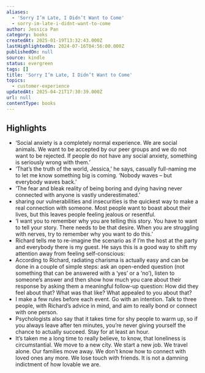 ```yaml
---
aliases:
  - 'Sorry I’m Late, I Didn’t Want to Come'
  - sorry-im-late-i-didnt-want-to-come
author: Jessica Pan
category: books
createdAt: 2025-01-19T13:32:43.000Z
lastHighlightedOn: 2024-07-16T04:56:00.000Z
publishedOn: null
source: kindle
status: evergreen
tags: []
title: 'Sorry I’m Late, I Didn’t Want to Come'
topics:
  - customer-experience
updatedAt: 2025-04-21T17:30:39.000Z
url: null
contentType: books
---
```

## Highlights

- ‘Social anxiety is a completely normal experience. We are social animals. We want to be accepted by our peer groups and we do not want to be rejected. If people do not have any social anxiety, something is seriously wrong with them.’
- ‘That’s the truth of the world, Jessica,’ he says, casually full-naming me to let me know something big is coming. ‘Nobody waves – but everybody waves back.’
- ‘The fear and bleak reality of being boring and dying having never connected with anyone is vastly underestimated.’
- sharing our vulnerabilities and insecurities is the quickest way to make a real connection with someone. Most people want to boast about their lives, but this leaves people feeling jealous or resentful.
- ‘I want you to remember why you are telling this story. You have to want to tell your story. There needs to be that desire. When you are struggling with nerves, try to remember why you want to do this.’
- Richard tells me to re-imagine the scenario as if I’m the host at the party and everybody there is my guest. He says this is a good way to shift my attention away from feeling self-conscious:
- According to Richard, radiating charisma is actually easy and can be done in a couple of simple steps: ask an open-ended question (not something that can be answered with a ‘yes’ or a ‘no’), listen to someone’s answer and then show how much you care about their response by asking them a meaningful follow-up question: How did they feel about that? What was that like? What appealed to you about that?
- I make a few rules before each event. Go with an intention. Talk to three people, with Richard’s advice in mind, and aim to really bond or connect with one person.
- Psychologists also say that it takes time for shy people to warm up, so if you always leave after ten minutes, you’re never giving yourself the chance to actually succeed. Stay for at least an hour.
- It’s taken me a long time to really believe, to know, that loneliness is circumstantial. We move to a new city. We start a new job. We travel alone. Our families move away. We don’t know how to connect with loved ones any more. We lose touch with friends. It is not a damning indictment of how lovable we are.
